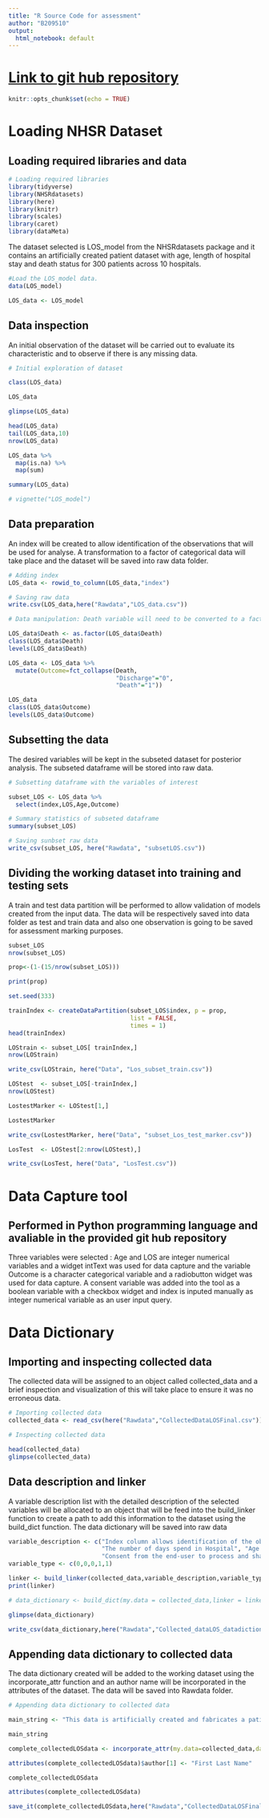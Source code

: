 ```yaml
---
title: "R Source Code for assessment"
author: "B209510"
output:
  html_notebook: default
---
```


\newpage

# [Link to git hub repository](https://github.com/B209510/B209510_assessment)

```r
knitr::opts_chunk$set(echo = TRUE)
```

# Loading NHSR Dataset

## Loading required libraries and data
```r
# Loading required libraries
library(tidyverse)
library(NHSRdatasets)
library(here)
library(knitr)
library(scales)
library(caret)
library(dataMeta)

```

The dataset selected is LOS_model from the NHSRdatasets package and it contains an artificially created patient dataset with age, length of hospital stay and death status for 300 patients across 10 hospitals.

```r

#Load the LOS_model data.
data(LOS_model)

LOS_data <- LOS_model
```

## Data inspection

An initial observation of the dataset will be carried out to evaluate its characteristic and to observe if there is any missing data.

```r
# Initial exploration of dataset

class(LOS_data)

LOS_data

glimpse(LOS_data)

head(LOS_data)
tail(LOS_data,10)
nrow(LOS_data)

LOS_data %>% 
  map(is.na) %>% 
  map(sum)

summary(LOS_data)

# vignette("LOS_model")
```

## Data preparation

An index will be created to allow identification of the observations that will be used for analyse. A transformation to a factor of categorical data will take place and the dataset will be saved into raw data folder.

```r
# Adding index
LOS_data <- rowid_to_column(LOS_data,"index")

# Saving raw data
write.csv(LOS_data,here("Rawdata","LOS_data.csv"))

# Data manipulation: Death variable will need to be converted to a factor

LOS_data$Death <- as.factor(LOS_data$Death)
class(LOS_data$Death)
levels(LOS_data$Death)

LOS_data <- LOS_data %>% 
  mutate(Outcome=fct_collapse(Death,
                              "Discharge"="0",
                              "Death"="1"))

LOS_data
class(LOS_data$Outcome)
levels(LOS_data$Outcome)

```

## Subsetting the data

The desired variables will be kept in the subseted dataset for posterior analysis. The subseted dataframe will be stored into raw data.

```r

# Subsetting dataframe with the variables of interest

subset_LOS <- LOS_data %>% 
  select(index,LOS,Age,Outcome)

# Summary statistics of subseted dataframe
summary(subset_LOS)

# Saving sunbset raw data
write_csv(subset_LOS, here("Rawdata", "subsetLOS.csv"))
```

## Dividing the working dataset into training and testing sets

A train and test data partition will be performed to allow validation of models created from the input data. The data will be respectively saved into data folder as test and train data and also one observation is going to be saved for assessment marking purposes.

```r

subset_LOS
nrow(subset_LOS)

prop<-(1-(15/nrow(subset_LOS)))

print(prop)

set.seed(333)

trainIndex <- createDataPartition(subset_LOS$index, p = prop, 
                                  list = FALSE, 
                                  times = 1)
head(trainIndex)

LOStrain <- subset_LOS[ trainIndex,]
nrow(LOStrain)

write_csv(LOStrain, here("Data", "Los_subset_train.csv"))

LOStest  <- subset_LOS[-trainIndex,]
nrow(LOStest)

LostestMarker <- LOStest[1,]

LostestMarker

write_csv(LostestMarker, here("Data", "subset_Los_test_marker.csv"))

LosTest  <- LOStest[2:nrow(LOStest),]

write_csv(LosTest, here("Data", "LosTest.csv"))
```

# Data Capture tool

## Performed in Python programming language and avaliable in the provided git hub repository

Three variables were selected : Age and LOS are integer numerical variables and a widget intText was used for data capture and the variable Outcome is a character categorical variable and a radiobutton widget was used for data capture. A consent variable was added into the tool as a boolean variable with a checkbox widget and index is inputed manually as integer numerical variable as an user input query. 


# Data Dictionary

## Importing and inspecting collected data

The collected data will be assigned to an object called collected_data and a brief inspection and visualization of this will take place to ensure it was no erroneous data.

```r

# Importing collected data
collected_data <- read_csv(here("Rawdata","CollectedDataLOSFinal.csv"))

# Inspecting collected data

head(collected_data)
glimpse(collected_data)

```

## Data description and linker

A variable description list with the detailed description of the selected variables will be allocated to an object that will be feed into the build_linker function to create a path to add this information to the dataset using the build_dict function. The data dictionary will be saved into raw data

```r
variable_description <- c("Index column allows identification of the observation regarding the original LOS dataset in the raw folder.",
                          "The number of days spend in Hospital", "Age of the individual in years", "Outcome of the hospitalization",
                          "Consent from the end-user to process and share the data collected with the data capture tool")
variable_type <- c(0,0,0,1,1)

linker <- build_linker(collected_data,variable_description,variable_type)
print(linker)

# data_dictionary <- build_dict(my.data = collected_data,linker = linker)

glimpse(data_dictionary)

write_csv(data_dictionary,here("Rawdata","Collected_dataLOS_datadictionary.csv"))
```

## Appending data dictionary to collected data

The data dictionary created will be added to the working dataset using the incorporate_attr function and an author name will be incorporated in the attributes of the dataset. The data will be saved into Rawdata folder.

```r
# Appending data dictionary to collected data

main_string <- "This data is artificially created and fabricates a patient dataset with age, lenght of stay and death status for 300 patients across 10 hospitals"

main_string

complete_collectedLOSdata <- incorporate_attr(my.data=collected_data,data.dictionary = data_dictionary,main_string = main_string)

attributes(complete_collectedLOSdata)$author[1] <- "First Last Name"

complete_collectedLOSdata

attributes(complete_collectedLOSdata)

save_it(complete_collectedLOSdata,here("Rawdata","CollectedDataLOSFinal"))

```

